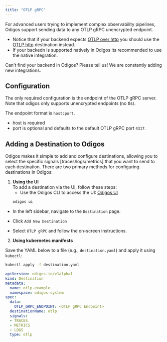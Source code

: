 ```yaml
---
title: "OTLP gRPC"
---
```


For advanced users trying to implement complex observability pipelines, Odigos support sending data to any OTLP gRPC unencrypted endpoint.

- Notice that if your backend expects [OTLP over http](https://opentelemetry.io/docs/specs/otel/protocol/exporter/#configuration-options) you should use the [OTLP http](/backends/otlphttp) destination instead.
- If your backedn is supported natively in Odigos its recommended to use the native integration.

<Tip>
  Can't find your backend in Odigos? Please tell us! We are constantly
  adding new integrations.
</Tip>

## Configuration

The only required configuration is the endpoint of the OTLP gRPC server. Note that odigos only supports unencrypted endpoints (no tls).

The endpoint format is `host:port`. 
- host is required
- port is optional and defaults to the default OTLP gRPC port `4317`.


## Adding a Destination to Odigos

Odigos makes it simple to add and configure destinations, allowing you to select the specific signals [traces/logs/metrics] that you want to send to each destination. There are two primary methods for configuring destinations in Odigos:

1. **Using the UI**  
   To add a destination via the UI, follow these steps:
   - Use the Odigos CLI to access the UI: [Odigos UI](https://docs.odigos.io/cli/odigos_ui)
   ```bash
   odigos ui
    ```
- In the left sidebar, navigate to the `Destination` page.

- Click `Add New Destination`

- Select `OTLP gRPC` and follow the on-screen instructions.



2. **Using kubernetes manifests**

Save the YAML below to a file (e.g., `destination.yaml`) and apply it using `kubectl`:

```bash
kubectl apply -f destination.yaml
```


```yaml
apiVersion: odigos.io/v1alpha1
kind: Destination
metadata:
  name: otlp-example
  namespace: odigos-system
spec:
  data:
    OTLP_GRPC_ENDPOINT: <OTLP gRPC Endpoint>
  destinationName: otlp
  signals:
  - TRACES
  - METRICS
  - LOGS
  type: otlp
```